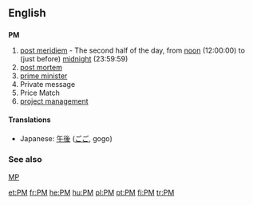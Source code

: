 {{also|Pm}}
==English==

==={{initialism}}===
'''PM'''

# [[post meridiem]] - The second half of the day, from [[noon]] (12:00:00) to (just before) [[midnight]] (23:59:59)
# [[post mortem]]
# [[prime minister|prime minister]]
# Private message
# Price Match
# [[project management]]

====Translations====
{{trans-top|after 12:00:00}}
* Japanese: [[午後]] ([[ごご]], gogo)
{{trans-bottom}}

===See also===
[[MP]]

[[et:PM]]
[[fr:PM]]
[[he:PM]]
[[hu:PM]]
[[pl:PM]]
[[pt:PM]]
[[fi:PM]]
[[tr:PM]]